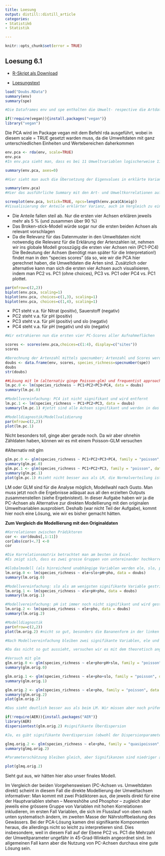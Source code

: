 ```yaml
---
title: Loesung
output: distill::distill_article
categories:
- Statistik6
- Statistik

---
```


```r
knitr::opts_chunk$set(error = TRUE)
```

## Loesung 6.1

- [R-Skript als Download](18_Statistik6/Loesung_6.1_v.04.R)

- [Loesungstext](18_Statistik6/Statistik_Loesungstext_6.1.pdf)

```r
load("Doubs.RData")
summary(env)
summary(spe)

#Die Dataframes env und spe enthalten die Umwelt- respective die Artdaten

if(!require(vegan)){install.packages("vegan")}
library("vegan")

```

Die PCA wird im Package vegan mit dem Befehl rda ausgeführt, wobei in diesem scale = TRUE gesetzt warden muss, da die Umweltdaten mit ganz unterschiedlichen Einheiten und Wertebereichen daherkommen

```r
env.pca <- rda(env, scale=TRUE)
env.pca
#In env.pca sieht man, dass es bei 11 Umweltvariablen logischerweise 11 orthogonale Principle Components gibt

summary(env.pca, axes=0)

#Hier sieht man auch die Übersetzung der Eigenvalues in erklärte Varianzen der einzelnen Principle Components

summary(env.pca)
#Hier das ausführliche Summary mit den Art- und Umweltkorrelationen auf den ersten sechs Achsen

screeplot(env.pca, bstick=TRUE, npcs=length(env.pca$CA$eig))
#Visualisierung der Anteile erklärter Varianz, auch im Vergleich zu einem Broken-Stick-Modell
```

- Die Anteile fallen steil ab. Nur die ersten vier Achsen erklären jeweils mehr als 5 % (und zusammen über 90 %)
- Das Broken-stick-Modell würde sogar nur die ersten beiden Achsen als relevant vorschlagen
- Da die Relevanz für das Datenmuster in den Umweltdaten nicht notwendig die Relevanz für die Erklärung der Artenzahlen ist,    nehmen wir ins globale Modell grosszügig die ersten vier Achsen rein (PC1-PC4)
Die Bedeutung der Achsen (benötigt man später für die Interpretation!) findet man in den “species scores” (da so, wie wir die PCA hier gerechnet haben, die Umweltdaten die Arten sind. Zusätzlich oder alternative kann man sich die ersten vier Achsen auch visualisieren, indem man PC2 vs. PC1 (ohne choices), PC3 vs. PC1 oder PC4 vs. PC1 plottet.

```r

par(mfrow=c(2,2))
biplot(env.pca, scaling=1)
biplot(env.pca, choices=c(1,3), scaling=1)
biplot(env.pca, choices=c(1,4), scaling=1)

```

-	PC1 steht v.a. für Nitrat (positiv), Sauerstoff (negativ)
-	PC2 steht v.a. für pH (positiv)
-	PC3 steht v.a. für pH (positiv) und slo (negativ)
- PC4 steht v.a. für pH (negativ) und slo (negativ)

```r
#Wir extrahieren nun die ersten vier PC-Scores aller Aufnahmeflächen

scores <- scores(env.pca,choices=c(1:4), display=c("sites"))
scores

#Berechnung der Artenzahl mittels specnumber; Artenzahl und Scores werden zum Dataframe für die Regressionsanalyse hinzugefügt
doubs <- data.frame(env, scores, species_richness=specnumber(spe))
doubs
str(doubs)

##Lösung mit lm (alternativ ginge Poisson-glm) und frequentist approach (alternativ ginge Multimodelinference mit AICc)
lm.pc.0 <- lm(species_richness ~ PC1+PC2+PC3+PC4, data = doubs)
summary(lm.pc.0)

#Modellvereinfachung: PC4 ist nicht signifikant und wird entfernt
lm.pc.1 <- lm(species_richness ~ PC1+PC2+PC3, data = doubs)
summary(lm.pc.1) #jetzt sind alle Achsen signifikant und werden in das minimal adäquate Modell aufgenommen

#Modelldiagnostik/Modellvalidierung
par(mfrow=c(2,2))
plot(lm.pc.1) 
```

Nicht besonders toll, ginge aber gerade noch. Da wir aber ohnehin Zähldaten haben, können wir es mit einem Poisson-GLM versuchen

#Alternativ mit glm
```r
glm.pc.0 <- glm(species_richness ~ PC1+PC2+PC3+PC4, family = "poisson", data = doubs)
summary(glm.pc.0)
glm.pc.1 <- glm(species_richness ~ PC1+PC2+PC3, family = "poisson", data = doubs)
summary(glm.pc.1)
plot(glm.pc.1) #sieht nicht besser aus als LM, die Normalverteilung ist sogar schlechter
```

LM oder GLM sind für die Analyse möglich, Modellwahl nach Gusto. Man muss jetzt noch die Ergebnisse adäquat aus all den erzielten Outputs zusammenstellen (siehe Ergebnistext). In dieser Aufgabe haben wir ja die PC-Achsen als Alternative zur direkten Modellierung mit den originalen Umweltvariablen ausprobiert. Deshalb (war nicht Teil der Aufgabe), kommt hier noch eine Lösung, wie wir es bisher gemacht hätten.


**Zum Vergleich die Modellierung mit den Originaldaten**

```r
#Korrelationen zwischen Prädiktoren
cor <- cor(doubs[,1:11])
cor[abs(cor)<.7] <-0
cor 

#Die Korrelationsmatrix betrachtet man am besten in Excel.
#Es zeigt sich, dass es zwei grosse Gruppen von untereinander hochkorrelierten Variablen gibt: zum einen dfs-ele-dis-har-nit, zum anderen pho-nit-amm-oxy-bod, während slo und pH mit jeweils keiner anderen Variablen hochkorreliert sind. Insofern behalten wir eine aus der ersten Gruppe (ele), eine aus der zweiten Gruppe (pho) und die beiden «unabhängigen».

#Globalmodell (als hinreichend unabhängige Variablen werden ele, slo, pH und pho aufgenommen)
lm.orig.0 <- lm(species_richness ~ ele+slo+pH+pho, data = doubs)
summary(lm.orig.0)

#Modellvereinfachung: slo als am wenigsten signifikante Variable gestrichen
lm.orig.1 <- lm(species_richness ~ ele+pH+pho, data = doubs)
summary(lm.orig.1)

#Modellvereinfachung: pH ist immer noch nicht signifikant und wird gestrichen
lm.orig.2 <- lm(species_richness ~ ele+pho, data = doubs)
summary(lm.orig.2)

#Modelldiagnostik
par(mfrow=c(2,2))
plot(lm.orig.2) #nicht so gut, besonders die Bananenform in der linken obereren Abbildung

#Nach Modellvereinfachung bleiben zwei signifikante Variablen, ele und pho.

#Da das nicht so gut aussieht, versuchen wir es mit dem theoretisch angemesseneren Modell, einem Poisson-GLM.

#Versuch mit glm
glm.orig.0 <- glm(species_richness ~ ele+pho+pH+slo, family = "poisson", data = doubs)
summary(glm.orig.0)

glm.orig.1 <- glm(species_richness ~ ele+pho+slo, family = "poisson", data = doubs)
summary(glm.orig.1)

glm.orig.2 <- glm(species_richness ~ ele+pho, family = "poisson", data = doubs)
summary(glm.orig.2)
plot(glm.orig.2)

#Das sieht deutlich besser aus als beim LM. Wir müssen aber noch prüfen, ob evtl. Overdispersion vorliegt.

if(!require(AER)){install.packages("AER")}
library(AER)
dispersiontest(glm.orig.2) #signifikante Überdispersion

#Ja, es gibt signifikante Overdispersion (obwohl der Dispersionparameter sogar unter 2 ist, also nicht extrem). Wir können nun entweder quasipoisson oder negativebinomial nehmen.

glmq.orig.2 <- glm(species_richness ~ ele+pho, family = "quasipoisson", data = doubs)
summary(glmq.orig.2)

#Parameterschätzung bleiben gleich, aber Signifikanzen sind niedriger als beim GLM ohne Overdispersion.

plot(glmq.orig.2)
```

Sieht gut aus, wir hätten hier also unser finales Modell.

Im Vergleich der beiden Vorgehensweisen (PC-Achsen vs. Umweltdaten direkt) scheint in diesem Fall die direkte Modellierung der Umweltachsen informativer: Man kommt mit zwei Prädiktoren aus, die jeweils direkt für eine der Hauptvariablen stehen – Meereshöhe und Phosphor – zugleich aber jeweils eine grössere Gruppe von Variablen mit hohen Korrelationen inkludieren, im ersten Fall Variablen, die sich im Flusslauf von oben nach unten systematisch ändern, im zweiten Masse der Nährstoffbelastung des Gewässers. Bei der PCA-Lösung kamen drei signifikante Komponenten heraus, die allerdings nicht so leicht zu interpretieren sind. Dies insbesondere, weil in diesem Fall auf der Ebene PC2 vs. PC1 die Mehrzahl der Umweltparameter ungefähr in 45-Grad-Winkeln angeordnet sind. Im allgemeinen Fall kann aber die Nutzung von PC-Achsen durchaus eine gute Lösung sein.

